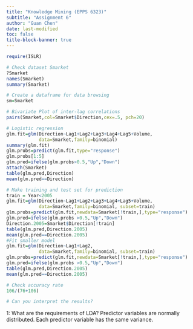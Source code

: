 ```yaml
---
title: "Knowledge Mining (EPPS 6323)"
subtitle: "Assignment 6"
author: "Guan Chen"
date: last-modified
toc: false
title-block-banner: true
---
```


```R
require(ISLR)

# Check dataset Smarket
?Smarket
names(Smarket)
summary(Smarket)

# Create a dataframe for data browsing
sm=Smarket

# Bivariate Plot of inter-lag correlations
pairs(Smarket,col=Smarket$Direction,cex=.5, pch=20)

# Logistic regression
glm.fit=glm(Direction~Lag1+Lag2+Lag3+Lag4+Lag5+Volume,
            data=Smarket,family=binomial)
summary(glm.fit)
glm.probs=predict(glm.fit,type="response") 
glm.probs[1:5]
glm.pred=ifelse(glm.probs>0.5,"Up","Down")
attach(Smarket)
table(glm.pred,Direction)
mean(glm.pred==Direction)

# Make training and test set for prediction
train = Year<2005
glm.fit=glm(Direction~Lag1+Lag2+Lag3+Lag4+Lag5+Volume,
            data=Smarket,family=binomial, subset=train)
glm.probs=predict(glm.fit,newdata=Smarket[!train,],type="response") 
glm.pred=ifelse(glm.probs >0.5,"Up","Down")
Direction.2005=Smarket$Direction[!train]
table(glm.pred,Direction.2005)
mean(glm.pred==Direction.2005)
#Fit smaller model
glm.fit=glm(Direction~Lag1+Lag2,
            data=Smarket,family=binomial, subset=train)
glm.probs=predict(glm.fit,newdata=Smarket[!train,],type="response") 
glm.pred=ifelse(glm.probs >0.5,"Up","Down")
table(glm.pred,Direction.2005)
mean(glm.pred==Direction.2005)

# Check accuracy rate
106/(76+106)

# Can you interpret the results?

```

1: What are the requirements of LDA?
Predictor variables are normally distributed. 
Each predictor variable has the same variance.


